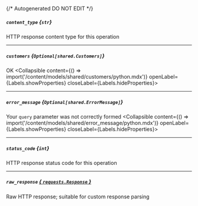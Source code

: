 {/* Autogenerated DO NOT EDIT  */}

##### `content_type` *{`str`}*
HTTP response content type for this operation

---
##### `customers` *{`Optional[shared.Customers]`}*
OK
<Collapsible content={() => import('/content/models/shared/customers/python.mdx')} openLabel={Labels.showProperties} closeLabel={Labels.hideProperties}>
</Collapsible>

---
##### `error_message` *{`Optional[shared.ErrorMessage]`}*
Your `query` parameter was not correctly formed
<Collapsible content={() => import('/content/models/shared/error_message/python.mdx')} openLabel={Labels.showProperties} closeLabel={Labels.hideProperties}>
</Collapsible>

---
##### `status_code` *{`int`}*
HTTP response status code for this operation

---
##### `raw_response` [*{ `requests.Response` }*](https://requests.readthedocs.io/en/latest/api/#requests.Response)
Raw HTTP response; suitable for custom response parsing


